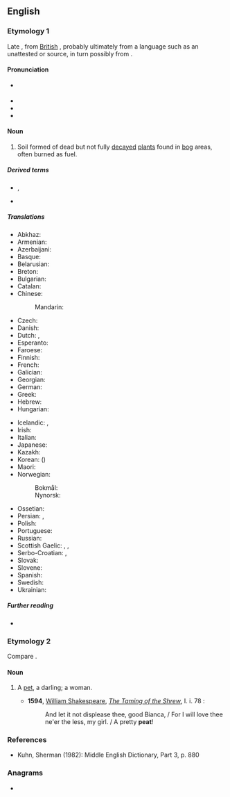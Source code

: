 {{also|Peat}}
==English==

===Etymology 1===
Late {{inh|en|enm|-}}, from [[w:British Latin|British]] {{der|en|VL.|peta}}, probably ultimately from a {{der|en|cel|-}} language such as an unattested {{der|en|xpi|-}} or {{der|en|cel-bry|-}} source, in turn possibly from {{der|en|cel-bry-pro|*peθ||portion, segment, piece}}.

====Pronunciation====
* {{a|UK|US}} {{IPA|en|/piːt/}}
* {{audio|en|en-us-peat.ogg|Audio (US)}}
* {{rhymes|en|iːt}}
* {{homophones|en|Pete}}

====Noun====
{{en-noun|~}}

# Soil formed of dead but not fully [[decay|decayed]] [[plant]]s found in [[bog]] areas, often burned as fuel. {{defdate|from 14th c.}}

=====Derived terms=====
* {{l|en|peat bog}}, {{l|en|peatbog}}
* {{l|en|peaty}}

=====Translations=====
{{trans-top|soil}}
* Abkhaz: {{t|ab|аторф|alt=а-то́рф|sc=Cyrl}}
* Armenian: {{t+|hy|տորֆ}}
* Azerbaijani: {{t|az|torf}}
* Basque: {{t|eu|zohikatz}}
* Belarusian: {{t|be|торф|m}}
* Breton: {{t+|br|taouarc'h}}
* Bulgarian: {{t|bg|торф|m}}
* Catalan: {{t+|ca|torba|f}}
* Chinese:
*: Mandarin: {{t+|cmn|泥炭|tr=nítàn|sc=Hani}}
* Czech: {{t+|cs|rašelina|f}}
* Danish: {{t|da|tørv}}
* Dutch: {{t+|nl|turf|m}}, {{t+|nl|veen|n}}
* Esperanto: {{t|eo|torfo}}
* Faroese: {{t|fo|torv|n}}
* Finnish: {{t+|fi|turve}}
* French: {{t+|fr|tourbe|f}}
* Galician: {{t+|gl|turba|f}}
* Georgian: {{t|ka|ტორფი}}
* German: {{t+|de|Torf|m}}
* Greek: {{t+|el|τύρφη|f}}
* Hebrew: {{t+|he|כָּבוּל|m|tr=kavul}}
* Hungarian: {{t+|hu|tőzeg}}
{{trans-mid}}
* Icelandic: {{t|is|torf|n}}, {{t+|is|mór|m}}
* Irish: {{t+|ga|móin|f}}
* Italian: {{t+|it|torba|f}}
* Japanese: {{t|ja|泥炭|tr=[[でいたん]], deitan|sc=Jpan}}
* Kazakh: {{t|kk|шымтезек}}
* Korean: {{t+|ko|이탄}} ({{t+|ko|泥炭}})
* Maori: {{t|mi|rei}}
* Norwegian:
*: Bokmål: {{t|no|torv|m|f}}
*: Nynorsk: {{t|no|torv|f|n}}
* Ossetian: {{t|os|торф}}
* Persian: {{t+|fa|تورب|tr=turb|sc=fa-Arab}}, {{t+|fa|پوده|tr=pude|sc=fa-Arab}}
* Polish: {{t+|pl|torf|m}}
* Portuguese: {{t+|pt|turfa|f}}
* Russian: {{t+|ru|торф|m}}
* Scottish Gaelic: {{t|gd|mòine|f}}, {{qualifier|single piece}} {{t|gd|fàd|m}}, {{qualifier|single piece}} {{t|gd|fòid|f}}
* Serbo-Croatian: {{t|sh|тресет|m|sc=Cyrl}}, {{t+|sh|treset|m}}
* Slovak: {{t|sk|rašelina|f}}
* Slovene: {{t+|sl|šota|f}}
* Spanish: {{t+|es|turba|f}}
* Swedish: {{t+|sv|torv}}
* Ukrainian: {{t|uk|торф|m|tr=torf|sc=Cyrl}}
{{trans-bottom}}

=====Further reading=====
* {{projectlink|wikipedia}}

===Etymology 2===
Compare {{m|en|pet||a favourite}}.

====Noun====
{{en-noun}}

# {{lb|en|obsolete}} A [[pet]], a darling; a woman.
#* '''1594''', [[w: William Shakespeare|William Shakespeare]], ''[[s: The Taming of the Shrew|The Taming of the Shrew]]'', I. i. 78 :
#*: And let it not displease thee, good Bianca, / For I will love thee ne'er the less, my girl. / A pretty '''peat'''!

===References===
* Kuhn, Sherman (1982): Middle English Dictionary, Part 3, p. 880

===Anagrams===
* {{anagrams|en|a=aept|PETA|Paet|Pate|Peta|epta-|pate|peta-|pâté|tape|tepa}}